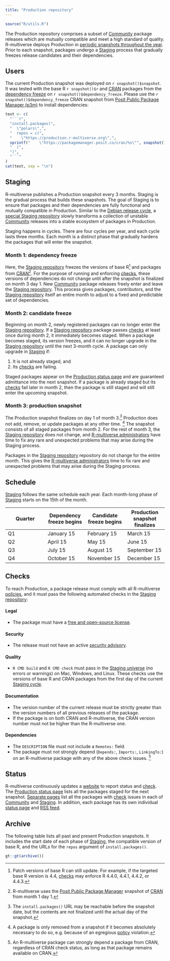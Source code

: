 ```yaml
---
title: "Production repository"
---
```


```r
source("R/utils.R")
```

The Production repository comprises a subset of [Community](community.md) package releases
which are mutually compatible and meet a high standard of quality.
R-multiverse deploys Production in [periodic snapshots throughout the year](#schedule).
Prior to each snapshot, packages undergo a [Staging](#staging) process that gradually freezes release candidates and their dependencies.

## Users

The current Production snapshot was deployed on `r snapshot()$snapshot`.
It was tested with the base R `r snapshot()$r` and [CRAN](https://cran.r-project.org/) packages from the [dependency freeze](#staging) on `r snapshot()$dependency_freeze`.
Please use the `r snapshot()$dependency_freeze` CRAN snapshot from [Posit Public Package Manager (p3m)](https://packagemanager.posit.co) to install dependencies:

```r
text <- c(
  "```r",
  "install.packages(",
  "  \"polars\",",
  "  repos = c(",
  "    \"https://production.r-multiverse.org\",",
  sprintf("    \"https://packagemanager.posit.co/cran/%s\"", snapshot()$dependency_freeze),
  "  )",
  ")",
  "```"
)
cat(text, sep = "\n")
```

## Staging

R-multiverse publishes a Production snapshot every 3 months.
Staging is the gradual process that builds these snapshots.
The goal of Staging is to ensure that packages and their dependencies are fully functional and mutually compatible in Production.
Similar to the [Debian release cycle](https://release.debian.org), a [special Staging repository](https://staging.r-multiverse.org) slowly transforms a collection of unstable [Community](community.md) releases into a stable ecosystem of packages in Production.

Staging happens in cycles.
There are four cycles per year, and each cycle lasts three months.
Each month is a distinct phase that gradually hardens the packages that will enter the snapshot.

### Month 1: dependency freeze

Here, the [Staging repository](https://staging.r-multiverse.org) freezes the versions of base R^[Patch versions of base R can still update. For example, if the targeted base R version is 4.4, [checks](#checks) may enforce R 4.4.0, 4.4.1, 4.4.2, or 4.4.3.] and packages from [CRAN](https://cran.r-project.org)^[R-multiverse uses the [Posit Public Package Manager](https://packagemanager.posit.co/) snapshot of [CRAN](https://cran.r-project.org) from month 1 day 1.].
For the purpose of running and enforcing [checks](#checks), these versions of dependencies do not change until after the snapshot is finalized on month 3 day 1.
New [Community](community.md) package releases freely enter and leave the [Staging repository](https://staging.r-multiverse.org).
This process gives packages, contributors, and the [Staging repository](https://staging.r-multiverse.org) itself an entire month to adjust to a fixed and predictable set of dependencies.

### Month 2: candidate freeze

Beginning on month 2, newly registered packages can no longer enter the [Staging repository](https://staging.r-multiverse.org).
If a [Staging repository](https://staging.r-multiverse.org) package passes [checks](#checks) at least once during month 2, it immediately becomes staged.
When a package becomes staged, its version freezes, and it can no longer upgrade in the [Staging repository](https://staging.r-multiverse.org) until the next 3-month cycle.
A package can only upgrade in [Staging](https://staging.r-multiverse.org) if:

1. It is not already staged, and
2. Its [checks](#checks) are failing.

Staged packages appear on the [Production status page](https://r-multiverse.org/status/production.html) and are guaranteed admittance into the next snapshot.
If a package is already staged but its [checks](#checks) fail later in month 2, then the package is still staged and will still enter the upcoming snapshot.

### Month 3: production snapshot

The Production snapshot finalizes on day 1 of month 3.^[The `install.packages()` URL may be reachable before the snapshot date, but the contents are not finalized until the actual day of the snapshot.]
Production does not add, remove, or update packages at any other time.
^[A package is only removed from a snapshot if it becomes absolutely necessary to do so,
e.g. because of an egregious [policy](policies.md) violation.]
The snapshot consists of all staged packages from month 2.
For the rest of month 3, the [Staging repository](https://staging.r-multiverse.org) does not change, and [R-multiverse administrators](team.md#administrators) have time to fix any rare and unexpected problems that may arise during the Staging process.

Packages in the [Staging repository](https://staging.r-multiverse.org) repository do not change for the entire month.
This gives the [R-multiverse administrators](team.md#administrators) time to fix rare and unexpected problems that may arise during the Staging process.

## Schedule

[Staging](#staging) follows the same schedule each year.
Each month-long phase of [Staging](#staging) starts on the 15th of the month.

| Quarter | Dependency freeze begins | Candidate freeze begins | Production snapshot finalizes |
|---|---|---|---|
| Q1 | January 15 | February 15 | March 15 |
| Q2 | April 15 | May 15 | June 15 |
| Q3 | July 15 | August 15 | September 15 |
| Q4 | October 15 | November 15 | December 15 |

## Checks

To reach Production, a package release must comply with all R-multiverse [policies](policies.md), and it must pass the following automated checks in the [Staging repository](#staging):

#### Legal

* The package must have a [free and open-source license](https://en.wikipedia.org/wiki/Free_and_open-source_software).

#### Security

* The release must not have an active [security advisory](https://github.com/RConsortium/r-advisory-database).

#### Quality

* `R CMD build` and `R CMD check` must pass in the [Staging universe](https://staging.r-multiverse.org) (no errors or warnings) on Mac, Windows, and Linux. These checks use the versions of base R and CRAN packages from the first day of the current [Staging cycle](production.qmd#staging).

#### Documentation

* The version number of the current release must be strictly greater than the version numbers of all previous releases of the package.
* If the package is on both CRAN and R-multiverse, the CRAN version number must not be higher than the R-multiverse one. 

#### Dependencies

* The `DESCRIPTION` file must not include a `Remotes:` field.
* The package must not strongly depend (`Depends:`, `Imports:`, `LinkingTo:`) on an R-multiverse package with any of the above check issues.
^[An R-multiverse package can strongly depend a package from CRAN, regardless of CRAN check status, as long as that package remains available on CRAN.]

## Status

R-multiverse continuously updates a [website](https://r-multiverse.org/status/index.html) to report status and [check](#checks).
The [Production status page](https://r-multiverse.org/status/production.html) lists all the packages staged for the next snapshot.
[Separate pages](https://r-multiverse.org/status/staging.html) list all the packages with [check](#checks) issues in each of [Community](community.md) and [Staging](#staging).
In addition, each package has its own individual [status page](https://r-multiverse.org/status/staging/polars.html) and [RSS feed](https://r-multiverse.org/status/staging/polars.xml).

## Archive

The following table lists all past and present Production snapshots.
It includes the start date of each phase of [Staging](#staging), the compatible version of base R, and the URLs for the `repos` argument of `install.packages()`.

```r
gt::gt(archive())
```
